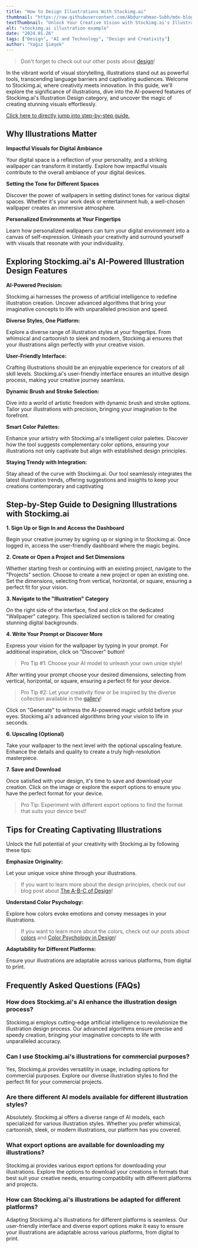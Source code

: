 ```yaml
---
title: "How to Design Illustrations With Stockimg.ai"
thumbnail: "https://raw.githubusercontent.com/Abdurrahman-Subh/mdx-blog/main/images/illustration.png"
textThumbnail: "Unlock Your Creative Vision with Stockimg.ai's Illustration Design: Dive into AI-Powered Artistry, Step-by-Step Guides, and Tips for Captivating Visuals. Transform Your Digital Ambiance effortlessly!"
alt: "stockimg.ai illustration example"
date: "2024.01.26"
tags: ["Design", "AI and Technology", "Design and Creativity"]
author: "Yağız Şimşek"
---
```


<CustomImage
    src="https://raw.githubusercontent.com/Abdurrahman-Subh/mdx-blog/main/images/illustration.png"
    alt="stockimg.ai illustration example"
/>

> Don't forget to check out our other posts about [design](https://stockimg.ai/blog/design)!

In the vibrant world of visual storytelling, illustrations stand out as powerful tools, transcending language barriers and captivating audiences. Welcome to Stockimg.ai, where creativity meets innovation. In this guide, we'll explore the significance of illustrations, dive into the AI-powered features of Stockimg.ai's Illustration Design category, and uncover the magic of creating stunning visuals effortlessly.

[Click here to directly jump into step-by-step guide.](https://stockimg.ai/blog/design/how-to-design-illustration-with-stockimg#step-by-step-guide-to-designing-illustrations-with-stockimgai)

## Why Illustrations Matter
**Impactful Visuals for Digital Ambiance**

Your digital space is a reflection of your personality, and a striking wallpaper can transform it instantly. Explore how impactful visuals contribute to the overall ambiance of your digital devices.

**Setting the Tone for Different Spaces**

Discover the power of wallpapers in setting distinct tones for various digital spaces. Whether it's your work desk or entertainment hub, a well-chosen wallpaper creates an immersive atmosphere.

**Personalized Environments at Your Fingertips**

Learn how personalized wallpapers can turn your digital environment into a canvas of self-expression. Unleash your creativity and surround yourself with visuals that resonate with your individuality.

## Exploring Stockimg.ai's AI-Powered Illustration Design Features

**AI-Powered Precision:**

Stockimg.ai harnesses the prowess of artificial intelligence to redefine illustration creation. Uncover advanced algorithms that bring your imaginative concepts to life with unparalleled precision and speed.

**Diverse Styles, One Platform:**

Explore a diverse range of illustration styles at your fingertips. From whimsical and cartoonish to sleek and modern, Stockimg.ai ensures that your illustrations align perfectly with your creative vision.

**User-Friendly Interface:**

Crafting illustrations should be an enjoyable experience for creators of all skill levels. Stockimg.ai's user-friendly interface ensures an intuitive design process, making your creative journey seamless.

**Dynamic Brush and Stroke Selection:**

Dive into a world of artistic freedom with dynamic brush and stroke options. Tailor your illustrations with precision, bringing your imagination to the forefront.

**Smart Color Palettes:**

Enhance your artistry with Stockimg.ai's intelligent color palettes. Discover how the tool suggests complementary color options, ensuring your illustrations not only captivate but align with established design principles.

**Staying Trendy with Integration:**

Stay ahead of the curve with Stockimg.ai. Our tool seamlessly integrates the latest illustration trends, offering suggestions and insights to keep your creations contemporary and captivating

## Step-by-Step Guide to Designing Illustrations with Stockimg.ai

**1. Sign Up or Sign In and Access the Dashboard**

<CustomImage
    src="https://raw.githubusercontent.com/Abdurrahman-Subh/mdx-blog/main/images/stockimg-home.png"
    alt="stockimg.ai home"
/>
Begin your creative journey by signing up or signing in to Stockimg.ai. Once logged in, access the user-friendly dashboard where the magic begins.

**2. Create or Open a Project and Set Dimensions**

<CustomImage
    src="https://raw.githubusercontent.com/Abdurrahman-Subh/mdx-blog/main/images/stockimg-dashboard.png"
    alt="stockimg.ai dashboard"
/>
Whether starting fresh or continuing with an existing project, navigate to the "Projects" section. Choose to create a new project or open an existing one. Set the dimensions, selecting from vertical, horizontal, or square, ensuring a perfect fit for your vision.

**3. Navigate to the "Illustration" Category**

<CustomImage
    src="https://raw.githubusercontent.com/Abdurrahman-Subh/mdx-blog/main/images/stockimg-illustration-category.png"
    alt="finding wallpapers category"
/>
On the right side of the interface, find and click on the dedicated "Wallpaper" category. This specialized section is tailored for creating stunning digital backgrounds.

**4. Write Your Prompt or Discover More**

<CustomImage
    src="https://raw.githubusercontent.com/Abdurrahman-Subh/mdx-blog/main/images/stockimg-illustration-create.gif"
    alt="writing prompts and generating"
/>
Express your vision for the wallpaper by typing in your prompt. For additional inspiration, click on "Discover" button!
> Pro Tip #1: Choose your AI model to unleash your own uniqe style!

After writing your prompt choose your desired dimensions, selecting from vertical, horizontal, or square, ensuring a perfect fit for your device.
> Pro Tip #2: Let your creativity flow or be inspired by the diverse collection available in the [gallery](https://stockimg.ai/blog/design)!

Click on "Generate" to witness the AI-powered magic unfold before your eyes. Stockimg.ai's advanced algorithms bring your vision to life in seconds.

**6. Upscaling (Optional)**

<CustomImage
    src="https://raw.githubusercontent.com/Abdurrahman-Subh/mdx-blog/main/images/stockimg-illustration-upscale.gif"
    alt="upscaling"
/>
Take your wallpaper to the next level with the optional upscaling feature. Enhance the details and quality to create a truly high-resolution masterpiece.

**7. Save and Download**

<CustomImage
    src="https://raw.githubusercontent.com/Abdurrahman-Subh/mdx-blog/main/images/stockimg-illustration-download.gif"
    alt="saving"
/>
Once satisfied with your design, it's time to save and download your creation. Click on the image or explore the export options to ensure you have the perfect format for your device.

> Pro Tip: Experiment with different export options to find the format that suits your device best!

## Tips for Creating Captivating Illustrations

Unlock the full potential of your creativity with Stockimg.ai by following these tips:

**Emphasize Originality:**

Let your unique voice shine through your illustrations.

> If you want to learn more about the design principles, check out our blog post about [The A-B-C of Design](https://stockimg.ai/blog/design/the-abc-of-design)!

**Understand Color Psychology:**

Explore how colors evoke emotions and convey messages in your illustrations.

> If you want to learn more about the colors, check out our posts about [colors](https://stockimg.ai/blog/logo-color) and [Color Psychology in Design](https://stockimg.ai/blog/design/the-psychology-of-color-in-design)!

**Adaptability for Different Platforms:**

Ensure your illustrations are adaptable across various platforms, from digital to print.

## Frequently Asked Questions (FAQs)

### How does Stockimg.ai's AI enhance the illustration design process?
Stockimg.ai employs cutting-edge artificial intelligence to revolutionize the illustration design process. Our advanced algorithms ensure precise and speedy creation, bringing your imaginative concepts to life with unparalleled accuracy.

### Can I use Stockimg.ai's illustrations for commercial purposes?
Yes, Stockimg.ai provides versatility in usage, including options for commercial purposes. Explore our diverse illustration styles to find the perfect fit for your commercial projects.

### Are there different AI models available for different illustration styles?
Absolutely. Stockimg.ai offers a diverse range of AI models, each specialized for various illustration styles. Whether you prefer whimsical, cartoonish, sleek, or modern illustrations, our platform has you covered.

### What export options are available for downloading my illustrations?
Stockimg.ai provides various export options for downloading your illustrations. Explore the options to download your creations in formats that best suit your creative needs, ensuring compatibility with different platforms and projects.

### How can Stockimg.ai's illustrations be adapted for different platforms?
Adapting Stockimg.ai's illustrations for different platforms is seamless. Our user-friendly interface and diverse export options make it easy to ensure your illustrations are adaptable across various platforms, from digital to print.